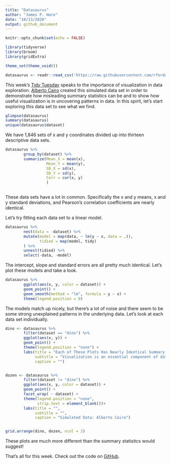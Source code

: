 ```yaml
---
title: "Datasaurus"
author: "James P. Hare"
date: "10/13/2020"
output: github_document
---
```


```r
knitr::opts_chunk$set(echo = FALSE)

library(tidyverse)
library(broom)
library(gridExtra)

theme_set(theme_void())

datasaurus <- readr::read_csv('https://raw.githubusercontent.com/rfordatascience/tidytuesday/master/data/2020/2020-10-13/datasaurus.csv')
```

This week's [Tidy Tuesday](https://github.com/rfordatascience/tidytuesday/blob/master/data/2020/2020-10-13/readme.md) speaks to the importance of visualization in data exploration. [Alberto Cairo](http://www.thefunctionalart.com/2016/08/download-datasaurus-never-trust-summary.html) created this simulated data set in order to demonstrate how misleading summary statistics can be and to show how useful visualization is in uncovering patterns in data. In this spirit, let's start exploring this data set to see what we find.  

```r
glimpse(datasaurus)
summary(datasaurus)
unique(datasaurus$dataset)
```

We have 1,846 sets of x and y coordinates divided up into thirteen descriptive data sets. 

```r
datasaurus %>%
        group_by(dataset) %>% 
        summarize(Mean_X = mean(x),
                  Mean_Y = mean(y),
                  SD_X = sd(x),
                  SD_Y = sd(y),
                  Corr = cor(x, y)
                  )
        
```

These data sets have a lot in common. Specifically the x and y means, x and y standard deviations, and Pearson's correlation coefficients are nearly identical.

Let's try fitting each data set to a linear model.

```r
datasaurus %>%
        nest(data = -dataset) %>% 
        mutate(model = map(data, ~ lm(y ~ x, data = .)),
               tidied = map(model, tidy)
        ) %>% 
        unnest(tidied) %>% 
        select(-data, -model)
```

The intercept, slope and standard errors are all pretty much identical. Let's plot these models and take a look.

```r
datasaurus %>% 
        ggplot(aes(x, y, color = dataset)) +
        geom_point() +
        geom_smooth(method = "lm", formula = y ~ x) +
        theme(legend.position = 0)
```

The models match up nicely, but there's a lot of noise and there seem to be some strong unexplained patterns in the underlying data. Let's look at each data set individually.

```r
dino <- datasaurus %>%
        filter(dataset == "dino") %>%
        ggplot(aes(x, y)) +
        geom_point() +
        theme(legend.position = "none") +
        labs(title = "Each of These Plots Has Nearly Identical Summary Statistics",
             subtitle = "Visualization is an essential component of data exploration",
             caption = "")


dozen <- datasaurus %>%
        filter(dataset != "dino") %>%
        ggplot(aes(x, y, color = dataset)) +
        geom_point() +
        facet_wrap( ~ dataset) +
        theme(legend.position = "none",
              strip.text = element_blank())+
        labs(title = "",
             subtitle = "",
             caption = "Simulated Data: Alberto Cairo")


grid.arrange(dino, dozen, ncol = 2)
```

These plots are much more different than the summary statisitcs would suggest!

That's all for this week. Check out the code on [GitHub](https://github.com/jamesphare/tidytuesday/blob/master/20201013/datasaurus.rmd).
